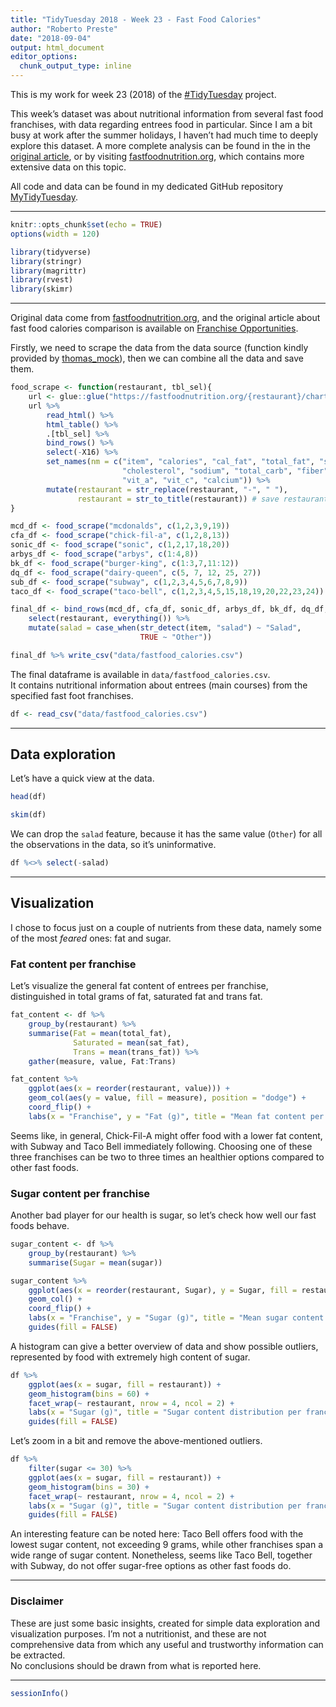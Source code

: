 ```yaml
---
title: "TidyTuesday 2018 - Week 23 - Fast Food Calories"
author: "Roberto Preste"
date: "2018-09-04"
output: html_document
editor_options: 
  chunk_output_type: inline
---
```


This is my work for week 23 (2018) of the [#TidyTuesday](https://thomasmock.netlify.com/post/tidytuesday-a-weekly-social-data-project-in-r/) project.

This week’s dataset was about nutritional information from several fast food franchises, with data regarding entrees food in particular. Since I am a bit busy at work after the summer holidays, I haven’t had much time to deeply explore this dataset. A more complete analysis can be found in the in the [original article](https://www.franchiseopportunities.com/blog/general-franchise-information/fast-food-calorie-comparison-charts), or by visiting [fastfoodnutrition.org](https://fastfoodnutrition.org/), which contains more extensive data on this topic.

All code and data can be found in my dedicated GitHub repository [MyTidyTuesday](https://github.com/robertopreste/MyTidyTuesday).

___

```r
knitr::opts_chunk$set(echo = TRUE)
options(width = 120)
```

```r
library(tidyverse)
library(stringr)
library(magrittr)
library(rvest)
library(skimr)
```

___ 

Original data come from [fastfoodnutrition.org](https://fastfoodnutrition.org), and the original article about fast food calories comparison is available on [Franchise Opportunities](https://www.franchiseopportunities.com/blog/general-franchise-information/fast-food-calorie-comparison-charts).  

Firstly, we need to scrape the data from the data source (function kindly provided by [thomas_mock](https://twitter.com/thomas_mock)), then we can combine all the data and save them.  

```r
food_scrape <- function(restaurant, tbl_sel){
    url <- glue::glue("https://fastfoodnutrition.org/{restaurant}/chart")
    url %>% 
        read_html() %>% 
        html_table() %>% 
        .[tbl_sel] %>% 
        bind_rows() %>% 
        select(-X16) %>%
        set_names(nm = c("item", "calories", "cal_fat", "total_fat", "sat_fat", "trans_fat",
                         "cholesterol", "sodium", "total_carb", "fiber", "sugar", "protein",
                         "vit_a", "vit_c", "calcium")) %>% 
        mutate(restaurant = str_replace(restaurant, "-", " "),
               restaurant = str_to_title(restaurant)) # save restaurant name
} 
```

```r
mcd_df <- food_scrape("mcdonalds", c(1,2,3,9,19))
cfa_df <- food_scrape("chick-fil-a", c(1,2,8,13))
sonic_df <- food_scrape("sonic", c(1,2,17,18,20))
arbys_df <- food_scrape("arbys", c(1:4,8))
bk_df <- food_scrape("burger-king", c(1:3,7,11:12))
dq_df <- food_scrape("dairy-queen", c(5, 7, 12, 25, 27))
sub_df <- food_scrape("subway", c(1,2,3,4,5,6,7,8,9))
taco_df <- food_scrape("taco-bell", c(1,2,3,4,5,15,18,19,20,22,23,24))

final_df <- bind_rows(mcd_df, cfa_df, sonic_df, arbys_df, bk_df, dq_df, sub_df, taco_df) %>% 
    select(restaurant, everything()) %>% 
    mutate(salad = case_when(str_detect(item, "salad") ~ "Salad",
                             TRUE ~ "Other"))

final_df %>% write_csv("data/fastfood_calories.csv")
```

The final dataframe is available in `data/fastfood_calories.csv`.  
It contains nutritional information about entrees (main courses) from the specified fast foot franchises.  

```r
df <- read_csv("data/fastfood_calories.csv")
```

___

## Data exploration  

Let's have a quick view at the data.

```r
head(df)
```

```r
skim(df)
```


We can drop the `salad` feature, because it has the same value (`Other`) for all the observations in the data, so it's uninformative.  

```r
df %<>% select(-salad)
```

___

## Visualization  

I chose to focus just on a couple of nutrients from these data, namely some of the most *feared* ones: fat and sugar.  

### Fat content per franchise  

Let's visualize the general fat content of entrees per franchise, distinguished in total grams of fat, saturated fat and trans fat.  

```r
fat_content <- df %>% 
    group_by(restaurant) %>% 
    summarise(Fat = mean(total_fat), 
              Saturated = mean(sat_fat), 
              Trans = mean(trans_fat)) %>% 
    gather(measure, value, Fat:Trans)
```

```r
fat_content %>% 
    ggplot(aes(x = reorder(restaurant, value))) + 
    geom_col(aes(y = value, fill = measure), position = "dodge") +
    coord_flip() + 
    labs(x = "Franchise", y = "Fat (g)", title = "Mean fat content per franchise", fill = "", subtitle = "Chick-Fil-A seems to have low-fat food.") 
```

Seems like, in general, Chick-Fil-A might offer food with a lower fat content, with Subway and Taco Bell immediately following. Choosing one of these three franchises can be two to three times an healthier options compared to other fast foods.  


### Sugar content per franchise  

Another bad player for our health is sugar, so let's check how well our fast foods behave.  

```r
sugar_content <- df %>% 
    group_by(restaurant) %>% 
    summarise(Sugar = mean(sugar))
```

```r
sugar_content %>% 
    ggplot(aes(x = reorder(restaurant, Sugar), y = Sugar, fill = restaurant)) + 
    geom_col() + 
    coord_flip() + 
    labs(x = "Franchise", y = "Sugar (g)", title = "Mean sugar content per franchise", subtitle = "Taco Bell might have low-sugar food.") + 
    guides(fill = FALSE)
```

A histogram can give a better overview of data and show possible outliers, represented by food with extremely high content of sugar.  

```r
df %>% 
    ggplot(aes(x = sugar, fill = restaurant)) + 
    geom_histogram(bins = 60) + 
    facet_wrap(~ restaurant, nrow = 4, ncol = 2) + 
    labs(x = "Sugar (g)", title = "Sugar content distribution per franchise") +
    guides(fill = FALSE)
```

Let's zoom in a bit and remove the above-mentioned outliers.  

```r
df %>% 
    filter(sugar <= 30) %>% 
    ggplot(aes(x = sugar, fill = restaurant)) + 
    geom_histogram(bins = 30) + 
    facet_wrap(~ restaurant, nrow = 4, ncol = 2) + 
    labs(x = "Sugar (g)", title = "Sugar content distribution per franchise [0-30 g]") +
    guides(fill = FALSE)
```

An interesting feature can be noted here: Taco Bell offers food with the lowest sugar content, not exceeding 9 grams, while other franchises span a wide range of sugar content. Nonetheless, seems like Taco Bell, together with Subway, do not offer sugar-free options as other fast foods do.  

___

### Disclaimer  

These are just some basic insights, created for simple data exploration and visualization purposes. I'm not a nutritionist, and these are not comprehensive data from which any useful and trustworthy information can be extracted.  
No conclusions should be drawn from what is reported here.  

___

```r
sessionInfo()
```